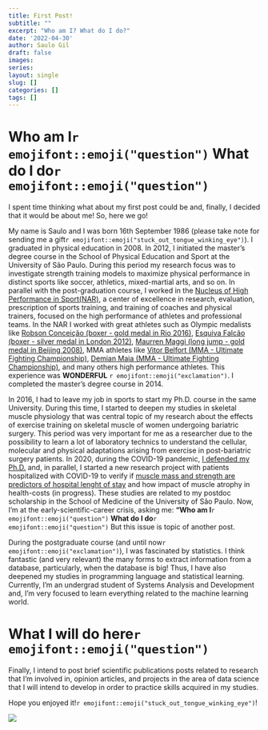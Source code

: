 ```yaml
---
title: First Post!
subtitle: ""
excerpt: "Who am I? What do I do?"
date: '2022-04-30'
author: Saulo Gil
draft: false
images:
series:
layout: single
slug: []
categories: []
tags: []
---
```

# Who am I`r emojifont::emoji("question")` What do I do`r emojifont::emoji("question")`

I spent time thinking what about my first post could be and, finally, I decided that it would be about me! So, here we go!

My name is Saulo and I was born 16th September 1986 (please take note for sending me a gift`r emojifont::emoji("stuck_out_tongue_winking_eye")`). I graduated in physical education in 2008. In 2012, I initiated the master's degree course in the School of Physical Education and Sport at the University of São Paulo. During this period my research focus was to investigate strength training models to maximize physical performance in distinct sports like soccer, athletics, mixed-martial arts, and so on. In parallel with the post-graduation course, I worked in the [Nucleus of High Performance in Sport(NAR)](https://www.narsp.com.br), a center of excellence in research, evaluation, prescription of sports training, and training of coaches and physical trainers, focused on the high performance of athletes and professional teams. In the NAR I worked with great athletes such as Olympic medalists like [Robson Conceição (boxer - gold medal in Rio 2016)](https://en.wikipedia.org/wiki/Robson_Concei%C3%A7%C3%A3o), [Esquiva Falcão (boxer - silver medal in London 2012)](https://en.wikipedia.org/wiki/Esquiva_Falc%C3%A3o), [Maurren Maggi (long jump - gold medal in Beijing 2008)](https://en.wikipedia.org/wiki/Maurren_Maggi), MMA athletes like [Vitor Belfort (MMA - Ultimate Fighting Championship)](https://en.wikipedia.org/wiki/Vitor_Belfort), [Demian Maia (MMA - Ultimate Fighting Championship)](https://en.wikipedia.org/wiki/Demian_Maia), and many others high performance athletes. This experience was **WONDERFUL** `r emojifont::emoji("exclamation")`. I completed the master's degree course in 2014.

In 2016, I had to leave my job in sports to start my Ph.D. course in the same University. During this time, I started to deepen my studies in skeletal muscle physiology that was central topic of my research about the effects of exercise training on skeletal muscle of women undergoing bariatric surgery. This period was very important for me as a researcher due to the possibility to learn a lot of laboratory technics to understand the cellular, molecular and physical adaptations arising from exercise in post-bariatric surgery patients. In 2020, during the COVID-19 pandemic, [I defended my Ph.D.](https://pubmed.ncbi.nlm.nih.gov/34666419/) and, in parallel, I started a new research project with patients hospitalized with COVID-19 to verify if [muscle mass and strength are predictors of hospital lenght of stay](https://pubmed.ncbi.nlm.nih.gov/34523262/) and how impact of muscle atrophy in health-costs (in progress). These studies are related to my postdoc scholarship in the School of Medicine of the University of São Paulo. Now, I'm at the early-scientific-career crisis, asking me: **"Who am I**`r emojifont::emoji("question")` **What do I do**`r emojifont::emoji("question")` But this issue is topic of another post.   

During the postgraduate course (and until now`r emojifont::emoji("exclamation")`), I was fascinated by statistics. I think fantastic (and very relevant) the many forms to extract information from a database, particularly, when the database is big! Thus, I have also deepened my studies in programming language and statistical learning. Currently, I'm an undergrad student of Systems Analysis and Development and, I'm very focused to learn everything related to the machine learning world.  


# What I will do here`r emojifont::emoji("question")`

Finally, I intend to post brief scientific publications posts related to research that I'm involved in, opinion articles, and projects in the area of data science that I will intend to develop in order to practice skills acquired in my studies.

Hope you enjoyed it!`r emojifont::emoji("stuck_out_tongue_winking_eye")`!

![](https://us.123rf.com/450wm/alesika/alesika2008/alesika200800157/153702004-see-you-soon-inscription-handwritten-lettering-illustration-black-vector-text-in-speech-bubble-simpl.jpg?ver=6)
